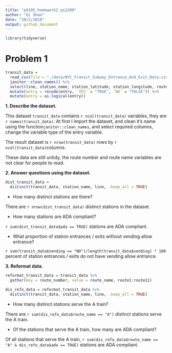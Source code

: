 ```yaml
---
title: "p8105_homework2_qs2200"
author: "Qi Shao"
date: "10/2/2018"
output: github_document
---
```


```r
library(tidyverse)
```

# Problem 1
```r
transit_data = 
  read_csv(file = "./data/NYC_Transit_Subway_Entrance_And_Exit_Data.csv") %>%
  janitor::clean_names() %>%
  select(line, station_name, station_latitude, station_longitude, route1:route11, entry, vending, entrance_type, ada) %>%
  mutate(entry = recode(entry, `YES` = "TRUE", `NO` = "FALSE")) %>%
  mutate(entry = as.logical(entry))
```

**1. Describe the dataset.**

This dataset `transit_data` contains `r ncol(transit_data)` variables, they are `r names(transit_data)`.
At first I import the dataset, and clean it's name using the function`janitor::clean_names`, and select required columns, change the variable type of the entry variable.

The result dataset is `r nrow(transit_data)` rows by `r ncol(transit_data)`columns.

These data are still untidy, the route number and route name variables are not clear for people to read.

**2. Answer questions using the dataset.**

```r
dist_transit_data = 
  distinct(transit_data, station_name, line, .keep_all = TRUE)

```
* How many distinct stations are there?

There are `r nrow(dist_transit_data)` distinct stations in the dataset.

* How many stations are ADA compliant?

`r sum(dist_transit_data$ada == TRUE)` stations are ADA compliant.

* What proportion of station entrances / exits without vending allow entrance?

`r sum(transit_data$vending == "NO")/length(transit_data$vending) * 100` percent of station entrances / exits do not have vending allow entrance.

**3. Reformat data.**
```r
reformat_transit_data = transit_data %>%
  gather(key = route_number, value = route_name, route1:route11)

dis_refo_data = reformat_transit_data %>%
  distinct(transit_data, station_name, line, .keep_all = TRUE)
```

* How many distinct stations serve the A train? 

There are `r sum(dis_refo_data$route_name == "A")` distinct stations serve the A train.

* Of the stations that serve the A train, how many are ADA compliant?

Of all stations that serve the A train, `r sum(dis_refo_data$route_name == "A" & dis_refo_data$ada == TRUE)` stations are ADA compliant.

